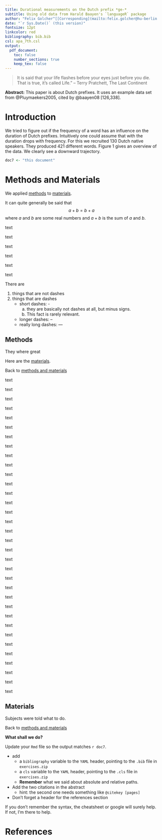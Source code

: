 ```yaml
---
title: Durational measurements on the Dutch prefix *ge-*
subtitle: Using old data from Harald Baayen's `languageR` package
author: "Felix Golcher^[[Corresponding](mailto:felix.golcher@hu-berlin.de) author, <felix.golcher@hu-berlin.de>] and Alter Ego"
date: "`r Sys.Date()` (this version)"
fontsize: 12pt
linkcolor: red
bibliography: bib.bib
csl: apa_7th.csl
output:
  pdf_document:
    toc: false
    number_sections: true
    keep_tex: false
---
```


<!-- This quotation has zero connection to Dutch language processing! -->
> It is said that your life flashes before your eyes just before you die.\newline
> That is true, it's called Life.”\newline
> -- Terry Pratchett, The Last Continent

**Abstract:**
This paper is about Dutch prefixes. 
It uses an example data set from @Pluymaekers2005, cited by @baayen08 [126,338].

# Introduction

We tried to figure out if the frequency of a word has an influence on the duration of Dutch prefixes. 
Intuitively one could assume that with the duration drops with frequency.
For this we recruited 130 Dutch native speakers.
They produced 421 different words.
Figure 1 gives an overview of the data. We clearly see a downward trajectory.


```r
doc7 <- "this document"
```

# Methods and Materials

We applied [methods](#methods) to [materials](#materials).

It can quite generally be said that $$a+b=b+a$$ where $a$ and $b$ are some real numbers and $a+b$ is the sum of $a$ and $b$.



text

text

text

text

text

text

There are

1. things that are not dashes
4. things that are dashes
    - short dashes: -
        a. they are basically not dashes at all, but minus signs.
        z. This fact is rarely relevant.
    - longer dashes: --
    - really long dashes: ---

## Methods

They where great

Here are the [materials](#materials).


Back to [methods and materials](#methods-and-materials)

text

text

text

text

text

text

text

text

text

text

text

text

text

text

text

text

text

text

text

text

text

text

text

text

text

text

text

text

text

text

text

text

text

text

## Materials

Subjects were told what to do.

Back to [methods and materials](#methods-and-materials)

\vfill
**\textcolor{gray}{Template to be reproduced ends here}**

**What shall we do?**

Update your `Rmd` file so the output matches `r doc7`.

* add 
  - a `bibliography` variable to the `YAML` header, pointing to the `.bib` file in `exercises.zip`
  - a `cls` variable to the `YAML` header, pointing to the `.cls` file in `exercises.zip`
  - **Remember** what we said about absolute and relative paths.
* Add the two citations in the abstract
  - hint: the second one needs something like `@citekey [pages]`
* Don't forget a header for the references section

If you don't remember the syntax, the cheatsheet or google will surely help. If not, I'm there to help.

# References